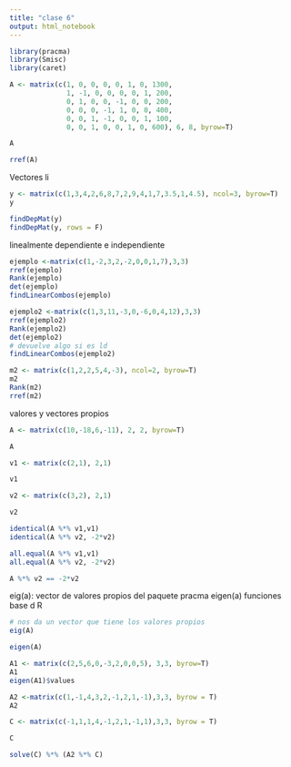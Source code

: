 ```yaml
---
title: "clase 6"
output: html_notebook
---
```


```r
library(pracma)
library(Smisc)
library(caret)
```

```r


A <- matrix(c(1, 0, 0, 0, 0, 1, 0, 1300,
              1, -1, 0, 0, 0, 0, 1, 200,
              0, 1, 0, 0, -1, 0, 0, 200,
              0, 0, 0, -1, 1, 0, 0, 400,
              0, 0, 1, -1, 0, 0, 1, 100,
              0, 0, 1, 0, 0, 1, 0, 600), 6, 8, byrow=T)

A

rref(A)
```


Vectores li

```r
y <- matrix(c(1,3,4,2,6,8,7,2,9,4,1,7,3.5,1,4.5), ncol=3, byrow=T)
y

findDepMat(y)
findDepMat(y, rows = F)
```


linealmente dependiente e independiente

```r
ejemplo <-matrix(c(1,-2,3,2,-2,0,0,1,7),3,3)
rref(ejemplo)
Rank(ejemplo)
det(ejemplo)
findLinearCombos(ejemplo)
```

```r
ejemplo2 <-matrix(c(1,3,11,-3,0,-6,0,4,12),3,3)
rref(ejemplo2)
Rank(ejemplo2)
det(ejemplo2)
# devuelve algo si es ld
findLinearCombos(ejemplo2)

```

```r
m2 <- matrix(c(1,2,2,5,4,-3), ncol=2, byrow=T)
m2
Rank(m2)
rref(m2)
```


valores y vectores propios

```r
A <- matrix(c(10,-18,6,-11), 2, 2, byrow=T)

A

v1 <- matrix(c(2,1), 2,1)

v1

v2 <- matrix(c(3,2), 2,1)

v2

identical(A %*% v1,v1)
identical(A %*% v2, -2*v2)

all.equal(A %*% v1,v1)
all.equal(A %*% v2, -2*v2)

A %*% v2 == -2*v2

```


eig(a): vector de valores propios del paquete pracma
eigen(a) funciones base d R
```r
# nos da un vector que tiene los valores propios
eig(A)

eigen(A)

```


```r
A1 <- matrix(c(2,5,6,0,-3,2,0,0,5), 3,3, byrow=T)
A1
eigen(A1)$values
```

```r

A2 <-matrix(c(1,-1,4,3,2,-1,2,1,-1),3,3, byrow = T)
A2

C <- matrix(c(-1,1,1,4,-1,2,1,-1,1),3,3, byrow = T)

C

solve(C) %*% (A2 %*% C)

```